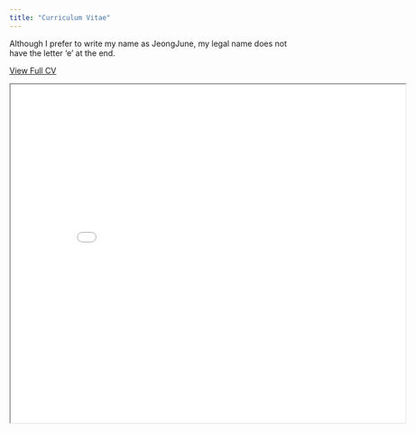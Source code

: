 ```yaml
---
title: "Curriculum Vitae"
---
```

Although I prefer to write my name as JeongJune, my legal name does not have the letter ‘e’ at the end.

[View Full CV](images/CV_JeongJunMoon.pdf)

<iframe width="700" height="600" src="images/CV_JeongJunMoon.pdf">

</iframe>
